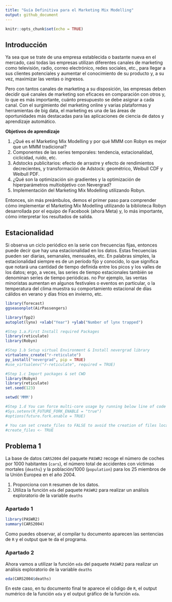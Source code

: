 ```yaml
---
title: "Guía Definitiva para el Marketing Mix Modelling"
output: github_document
---
```


```r
knitr::opts_chunk$set(echo = TRUE)
```

## Introducción

Ya sea que se trate de una empresa establecida o bastante nueva en el mercado, casi todas las empresas utilizan diferentes canales de marketing como televisión, radio, correo electrónico, redes sociales, etc., para llegar a sus clientes potenciales y aumentar el conocimiento de su producto y, a su vez, maximizar las ventas o ingresos.

Pero con tantos canales de marketing a su disposición, las empresas deben decidir qué canales de marketing son eficaces en comparación con otros y, lo que es más importante, cuánto presupuesto se debe asignar a cada canal. Con el surgimiento del marketing online y varias plataformas y herramientas de big data, el marketing es una de las áreas de oportunidades más destacadas para las aplicaciones de ciencia de datos y aprendizaje automático.

<strong>Objetivos de aprendizaje</strong></p>

<ol>
  <li>¿Qué es el Marketing Mix Modelling y por qué MMM con Robyn es mejor que un MMM tradicional?</li>
  <li>Componentes de las series temporales: tendencia, estacionalidad, ciclicidad, ruido, etc.</li>
  <li>Adstocks publicitarios: efecto de arrastre y efecto de rendimientos decrecientes, y transformación de Adstock: geométrico, Weibull CDF y Weibull PDF.</li>
  <li>¿Qué son la optimización sin gradientes y la optimización de hiperparámetros multiobjetivo con Nevergrad?</li>
  <li>Implementación del Marketing Mix Modelling utilizando Robyn.</li>
</ol>


Entonces, sin más preámbulos, demos el primer paso para comprender cómo implementar el Marketing Mix Modelling utilizando la biblioteca Robyn desarrollada por el equipo de Facebook (ahora Meta) y, lo más importante, cómo interpretar los resultados de salida.

## Estacionalidad
Si observa un ciclo periódico en la serie con frecuencias fijas, entonces puede decir que hay una estacionalidad en los datos. Estas frecuencias pueden ser diarias, semanales, mensuales, etc. En palabras simples, la estacionalidad siempre es de un período fijo y conocido, lo que significa que notará una cantidad de tiempo definida entre los picos y los valles de los datos; ergo, a veces, las series de tiempo estacionales también se denominan series de tiempo periódicas.
no
Por ejemplo, las ventas minoristas aumentan en algunos festivales o eventos en particular, o la temperatura del clima muestra su comportamiento estacional de días cálidos en verano y días fríos en invierno, etc.

```r
library(forecast)
ggseasonplot(AirPassengers)
```

```r
library(fpp2) 
autoplot(lynx) +xlab("Year") +ylab("Number of lynx trapped")
```

```r
#Step 1.a.First Install required Packages
library(reticulate)
library(Robyn)
```

```r
#Step 1.b Setup virtual Environment & Install nevergrad library
virtualenv_create("r-reticulate")
py_install("nevergrad", pip = TRUE)
#use_virtualenv("r-reticulate", required = TRUE)
```

```r
#Step 1.c Import packages & set CWD
library(Robyn) 
library(reticulate)
set.seed(123)

setwd('MMM')
```

```r
#Step 1.d You can force multi-core usage by running below line of code
#Sys.setenv(R_FUTURE_FORK_ENABLE = "true")
#options(future.fork.enable = TRUE)

# You can set create_files to FALSE to avoid the creation of files locally
#create_files <- TRUE
```

## Problema 1

La base de datos `CARS2004` del paquete `PASWR2` recoge el número de coches por 1000 habitantes (`cars`), el número total de accidentes con víctimas mortales (`deaths`) y la población/1000 (`population`) para los 25 miembros de la Unión Europea en el año 2004.

1. Proporciona con `R` resumen de los datos. 
2. Utiliza la función `eda` del paquete `PASWR2` para realizar un análisis exploratorio de la variable `deaths`


### Apartado 1

```r
library(PASWR2)
summary(CARS2004) 
```

Como puedes observar, al compilar tu documento aparecen las sentencias de `R` y el output que te da el programa.


### Apartado 2

Ahora vamos a utilizar la función `eda` del paquete `PASWR2` para realizar un análisis exploratorio de la variable `deaths`

```r
eda(CARS2004$deaths)
```

En este caso, en tu documento final te aparece el código de `R`, el output numérico de la función `eda` y el output gráfico de la función `eda`.

